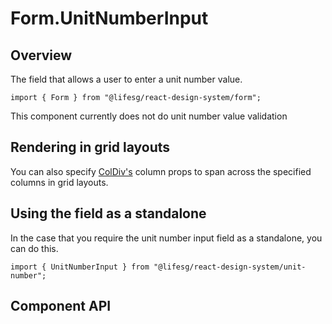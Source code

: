 
<Meta of={FormUnitNumberInputStories} />

# Form.UnitNumberInput

## Overview

The field that allows a user to enter a unit number value.

```tsx
import { Form } from "@lifesg/react-design-system/form";
```

<DocAlert>
    This component currently does not do unit number value validation
</DocAlert>

<Canvas of={FormUnitNumberInputStories.Default} />

## Rendering in grid layouts

You can also specify [ColDiv's](/docs/core-layout-coldiv--docs)
column props to span across the specified columns in grid layouts.

<Canvas of={FormUnitNumberInputStories.RenderingInGridLayout} />

## Using the field as a standalone

In the case that you require the unit number input field as a standalone, you can do this.

```tsx
import { UnitNumberInput } from "@lifesg/react-design-system/unit-number";
```

<Canvas of={FormUnitNumberInputStories.StandaloneUsage} />

## Component API

<PropsTable />
